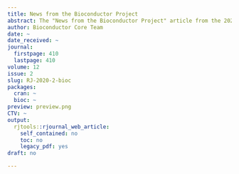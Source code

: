 ```yaml
---
title: News from the Bioconductor Project
abstract: The "News from the Bioconductor Project" article from the 2020-2 issue.
author: Bioconductor Core Team
date: ~
date_received: ~
journal:
  firstpage: 410
  lastpage: 410
volume: 12
issue: 2
slug: RJ-2020-2-bioc
packages:
  cran: ~
  bioc: ~
preview: preview.png
CTV: ~
output:
  rjtools::rjournal_web_article:
    self_contained: no
    toc: no
    legacy_pdf: yes
draft: no

---
```

